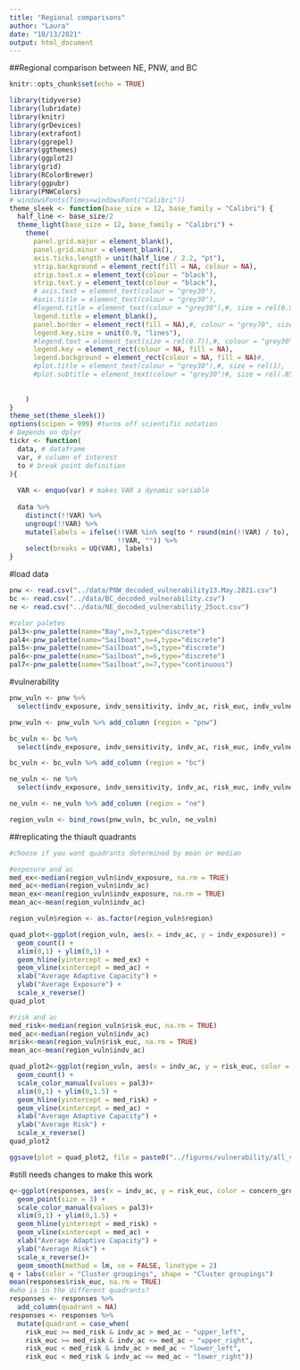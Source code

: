 ```yaml
---
title: "Regional comparisons"
author: "Laura"
date: "10/13/2021"
output: html_document
---
```


##Regional comparison between NE, PNW, and BC

```r
knitr::opts_chunk$set(echo = TRUE)
```

```r
library(tidyverse)
library(lubridate)
library(knitr)
library(grDevices)
library(extrafont)
library(ggrepel)
library(ggthemes)
library(ggplot2)
library(grid)
library(RColorBrewer)
library(ggpubr)
library(PNWColors)
# windowsFonts(Times=windowsFont("Calibri"))
theme_sleek <- function(base_size = 12, base_family = "Calibri") {
  half_line <- base_size/2
  theme_light(base_size = 12, base_family = "Calibri") +
    theme(
      panel.grid.major = element_blank(),
      panel.grid.minor = element_blank(),
      axis.ticks.length = unit(half_line / 2.2, "pt"),
      strip.background = element_rect(fill = NA, colour = NA),
      strip.text.x = element_text(colour = "black"),
      strip.text.y = element_text(colour = "black"),
      # axis.text = element_text(colour = "grey30"),
      #axis.title = element_text(colour = "grey30"),
      #legend.title = element_text(colour = "grey30"),#, size = rel(0.9)
      legend.title = element_blank(),
      panel.border = element_rect(fill = NA),#, colour = "grey70", size = 1),
      legend.key.size = unit(0.9, "lines"),
      #legend.text = element_text(size = rel(0.7)),#, colour = "grey30"),
      legend.key = element_rect(colour = NA, fill = NA),
      legend.background = element_rect(colour = NA, fill = NA)#,
      #plot.title = element_text(colour = "grey30"),#, size = rel(1),
      #plot.subtitle = element_text(colour = "grey30")#, size = rel(.85),
     
      
    )
}
theme_set(theme_sleek())
options(scipen = 999) #turns off scientific notation
# Depends on dplyr
tickr <- function(
  data, # dataframe
  var, # column of interest
  to # break point definition 
){
  
  VAR <- enquo(var) # makes VAR a dynamic variable
  
  data %>% 
    distinct(!!VAR) %>%
    ungroup(!!VAR) %>% 
    mutate(labels = ifelse(!!VAR %in% seq(to * round(min(!!VAR) / to), max(!!VAR), to),
                           !!VAR, "")) %>%
    select(breaks = UQ(VAR), labels)
}
```
#load data 
```r
pnw <- read.csv("../data/PNW_decoded_vulnerability13.May.2021.csv")
bc <- read.csv("../data/BC_decoded_vulnerability.csv")
ne <- read.csv("../data/NE_decoded_vulnerability_25oct.csv")
```
```r
#color paletes
pal3<-pnw_palette(name="Bay",n=3,type="discrete")
pal4<-pnw_palette(name="Sailboat",n=4,type="discrete")
pal5<-pnw_palette(name="Sailboat",n=5,type="discrete")
pal6<-pnw_palette(name="Sailboat",n=6,type="discrete")
pal7<-pnw_palette(name="Sailboat",n=7,type="continuous")
```

#vulnerability 
```r
pnw_vuln <- pnw %>%
  select(indv_exposure, indv_sensitivity, indv_ac, risk_euc, indv_vulnerability_euc)

pnw_vuln <- pnw_vuln %>% add_column (region = "pnw")

bc_vuln <- bc %>%
  select(indv_exposure, indv_sensitivity, indv_ac, risk_euc, indv_vulnerability_euc)

bc_vuln <- bc_vuln %>% add_column (region = "bc")

ne_vuln <- ne %>%
  select(indv_exposure, indv_sensitivity, indv_ac, risk_euc, indv_vulnerability_euc)

ne_vuln <- ne_vuln %>% add_column (region = "ne")

region_vuln <- bind_rows(pnw_vuln, bc_vuln, ne_vuln)
```
##replicating the thiault quadrants
```r

#choose if you want quadrants determined by mean or median

#exposure and ac
med_ex<-median(region_vuln$indv_exposure, na.rm = TRUE)
med_ac<-median(region_vuln$indv_ac)
mean_ex<-mean(region_vuln$indv_exposure, na.rm = TRUE)
mean_ac<-mean(region_vuln$indv_ac)

region_vuln$region <- as.factor(region_vuln$region)

quad_plot<-ggplot(region_vuln, aes(x = indv_ac, y = indv_exposure)) + 
  geom_count() +
  xlim(0,1) + ylim(0,1) +
  geom_hline(yintercept = med_ex) +
  geom_vline(xintercept = med_ac) +
  xlab("Average Adaptive Capacity") +
  ylab("Average Exposure") +
  scale_x_reverse()
quad_plot

#risk and ac
med_risk<-median(region_vuln$risk_euc, na.rm = TRUE)
med_ac<-median(region_vuln$indv_ac)
mrisk<-mean(region_vuln$risk_euc, na.rm = TRUE)
mean_ac<-mean(region_vuln$indv_ac)

quad_plot2<-ggplot(region_vuln, aes(x = indv_ac, y = risk_euc, color = region, shape = region)) + 
  geom_count() +
  scale_color_manual(values = pal3)+
  xlim(0,1) + ylim(0,1.5) +
  geom_hline(yintercept = med_risk) +
  geom_vline(xintercept = med_ac) +
  xlab("Average Adaptive Capacity") +
  ylab("Average Risk") +
  scale_x_reverse()
quad_plot2

ggsave(plot = quad_plot2, file = paste0("../figures/vulnerability/all_vuln.png"))
```
#still needs changes to make this work
```r
q<-ggplot(responses, aes(x = indv_ac, y = risk_euc, color = concern_groups, shape = concern_groups)) + 
  geom_point(size = 3) +
  scale_color_manual(values = pal3)+
  xlim(0,1) + ylim(0,1.5) +
  geom_hline(yintercept = med_risk) +
  geom_vline(xintercept = med_ac) +
  xlab("Average Adaptive Capacity") +
  ylab("Average Risk") +
  scale_x_reverse()+
  geom_smooth(method = lm, se = FALSE, linetype = 2)
q + labs(color = "Cluster groupings", shape = "Cluster groupings")
mean(responses$risk_euc, na.rm = TRUE)
#who is in the different quadrants?
responses <- responses %>%
  add_column(quadrant = NA)
responses <- responses %>% 
  mutate(quadrant = case_when(
    risk_euc >= med_risk & indv_ac > med_ac ~ "upper_left",
    risk_euc >= med_risk & indv_ac <= med_ac ~ "upper_right",
    risk_euc < med_risk & indv_ac > med_ac ~ "lower_left",
    risk_euc < med_risk & indv_ac <= med_ac ~ "lower_right"))
```
